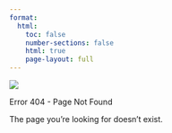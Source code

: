 ```yaml
---
format:
  html:
    toc: false
    number-sections: false
    html: true
    page-layout: full
---
```


::: {.error-404-container}

[![](assets/img/packageSkeleton_404.png){.error-404-image}](https://centerforassessment.github.io/packageSkeleton/)

::: {.error-404-title}
Error 404 - Page Not Found
:::

::: {.error-404-subtitle}
The page you're looking for doesn't exist.
:::

:::
